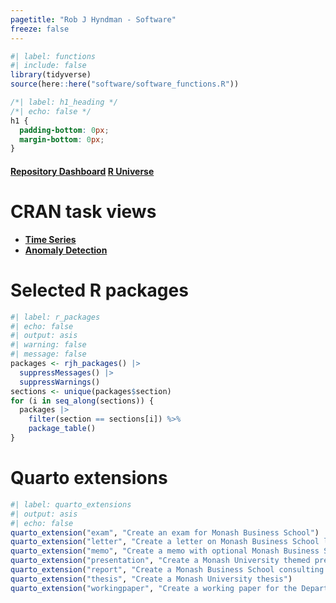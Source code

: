 ```yaml
---
pagetitle: "Rob J Hyndman - Software"
freeze: false
---
```


```r
#| label: functions
#| include: false
library(tidyverse)
source(here::here("software/software_functions.R"))
```

```css
/*| label: h1_heading */
/*| echo: false */
h1 {
  padding-bottom: 0px;
  margin-bottom: 0px;
}
```

#### [Repository Dashboard](https://pkg.robjhyndman.com/gh-dashboard/){.badge .badge-large .badge-blue} [R Universe](https://robjhyndman.r-universe.dev/){.badge .badge-large .badge-blue}

# CRAN task views

* [**Time Series**](https://cran.r-project.org/view=TimeSeries)
* [**Anomaly Detection**](https://github.com/pridiltal/ctv-AnomalyDetection)

# Selected R packages

```r
#| label: r_packages
#| echo: false
#| output: asis
#| warning: false
#| message: false
packages <- rjh_packages() |>
  suppressMessages() |>
  suppressWarnings()
sections <- unique(packages$section)
for (i in seq_along(sections)) {
  packages |>
    filter(section == sections[i]) %>%
    package_table()
}
```

# Quarto extensions

```r
#| label: quarto_extensions
#| output: asis
#| echo: false
quarto_extension("exam", "Create an exam for Monash Business School")
quarto_extension("letter", "Create a letter on Monash Business School letterhead")
quarto_extension("memo", "Create a memo with optional Monash Business School branding")
quarto_extension("presentation", "Create a Monash University themed presentation using either Beamer or RevealJS")
quarto_extension("report", "Create a Monash Business School consulting report")
quarto_extension("thesis", "Create a Monash University thesis")
quarto_extension("workingpaper", "Create a working paper for the Department of Econometrics & Business Statistics, Monash University")
```
